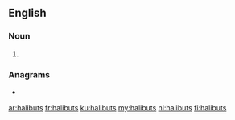 ==English==

===Noun===
{{head|en|noun plural form}}

# {{plural of|halibut|lang=en}}

===Anagrams===
* {{l|en|Tshiluba}}

[[ar:halibuts]]
[[fr:halibuts]]
[[ku:halibuts]]
[[my:halibuts]]
[[nl:halibuts]]
[[fi:halibuts]]